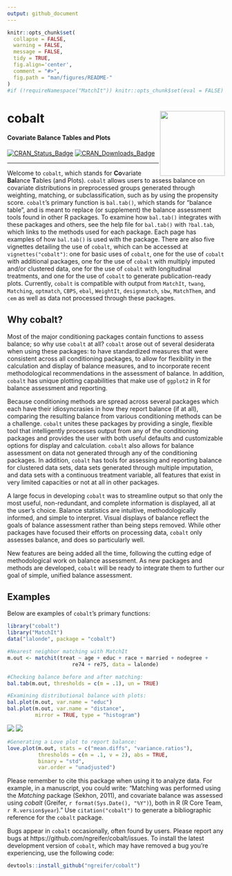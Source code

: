 ```yaml
---
output: github_document
---
```


<!-- README.md is generated from README.Rmd. Please edit that file -->

```r
knitr::opts_chunk$set(
  collapse = FALSE,
  warning = FALSE,
  message = FALSE,
  tidy = TRUE,
  fig.align='center',
  comment = "#>",
  fig.path = "man/figures/README-"
)
#if (!requireNamespace("MatchIt")) knitr::opts_chunk$set(eval = FALSE)
```
# cobalt <img src="docs/reference/figures/logo.png" align="right" width="150"/>

#### Covariate Balance Tables and Plots
[![CRAN_Status_Badge](https://img.shields.io/cran/v/cobalt?color=%230047ab)](https://cran.r-project.org/package=cobalt) [![CRAN_Downloads_Badge](http://cranlogs.r-pkg.org/badges/cobalt?color=%230047ab)](https://cran.r-project.org/package=cobalt)

------

Welcome to `cobalt`, which stands for **Co**variate **Bal**ance **T**ables (and Plots). `cobalt` allows users to assess balance on covariate distributions in preprocessed groups generated through weighting, matching, or subclassification, such as by using the propensity score. `cobalt`'s primary function is `bal.tab()`, which stands for "balance table", and is meant to replace (or supplement) the balance assessment tools found in other R packages. To examine how `bal.tab()` integrates with these packages and others, see the help file for `bal.tab()` with `?bal.tab`, which links to the methods used for each package. Each page has examples of how `bal.tab()` is used with the package. There are also five vignettes detailing the use of `cobalt`, which can be accessed at `vignettes("cobalt")`: one for basic uses of `cobalt`, one for the use of `cobalt` with additional packages, one for the use of `cobalt` with multiply imputed and/or clustered data, one for the use of `cobalt` with longitudinal treatments, and one for the use of `cobalt` to generate publication-ready plots. Currently, `cobalt` is compatible with output from `MatchIt`, `twang`, `Matching`, `optmatch`, `CBPS`, `ebal`, `WeightIt`, `designmatch`, `sbw`, `MatchThem`, and `cem` as well as data not processed through these packages.

## Why cobalt?

Most of the major conditioning packages contain functions to assess balance; so why use `cobalt` at all? `cobalt` arose out of several desiderata when using these packages: to have standardized measures that were consistent across all conditioning packages, to allow for flexibility in the calculation and display of balance measures, and to incorporate recent methodological recommendations in the assessment of balance. In addition, `cobalt` has unique plotting capabilities that make use of `ggplot2` in R for balance assessment and reporting.

Because conditioning methods are spread across several packages which each have their idiosyncrasies in how they report balance (if at all), comparing the resulting balance from various conditioning methods can be a challenge. `cobalt` unites these packages by providing a single, flexible tool that intelligently processes output from any of the conditioning packages and provides the user with both useful defaults and customizable options for display and calculation. `cobalt` also allows for balance assessment on data not generated through any of the conditioning packages. In addition, `cobalt` has tools for assessing and reporting balance for clustered data sets, data sets generated through multiple imputation, and data sets with a continuous treatment variable, all features that exist in very limited capacities or not at all in other packages. 

A large focus in developing `cobalt` was to streamline output so that only the most useful, non-redundant, and complete information is displayed, all at the user's choice. Balance statistics are intuitive, methodologically informed, and simple to interpret. Visual displays of balance reflect the goals of balance assessment rather than being steps removed. While other packages have focused their efforts on processing data, `cobalt` only assesses balance, and does so particularly well.

New features are being added all the time, following the cutting edge of methodological work on balance assessment. As new packages and methods are developed, `cobalt` will be ready to integrate them to further our goal of simple, unified balance assessment.

## Examples

Below are examples of `cobalt`'s primary functions:

```r
library("cobalt")
library("MatchIt")
data("lalonde", package = "cobalt")

#Nearest neighbor matching with MatchIt
m.out <- matchit(treat ~ age + educ + race + married + nodegree +
                     re74 + re75, data = lalonde)

#Checking balance before and after matching:
bal.tab(m.out, thresholds = c(m = .1), un = TRUE)
```

```r
#Examining distributional balance with plots:
bal.plot(m.out, var.name = "educ")
bal.plot(m.out, var.name = "distance",
         mirror = TRUE, type = "histogram")
```
![](man/figures/README-unnamed-chunk-3-1.png){ display=inline } ![](man/figures/README-unnamed-chunk-3-2.png){ display=inline }


```r
#Generating a Love plot to report balance:
love.plot(m.out, stats = c("mean.diffs", "variance.ratios"),
          thresholds = c(m = .1, v = 2), abs = TRUE, 
          binary = "std",
          var.order = "unadjusted")
```

Please remember to cite this package when using it to analyze data. For example, in a manuscript, you could write: "Matching was performed using the *Matching* package (Sekhon, 2011), and covariate balance was assessed using *cobalt* (Greifer, `r format(Sys.Date(), "%Y")`), both in R (R Core Team, `r R.version$year`)." Use `citation("cobalt")` to generate a bibliographic reference for the `cobalt` package.

Bugs appear in `cobalt` occasionally, often found by users. Please report any bugs at https://github.com/ngreifer/cobalt/issues. To install the latest development version of `cobalt`, which may have removed a bug you're experiencing, use the following code:
```r
devtools::install_github("ngreifer/cobalt")
```